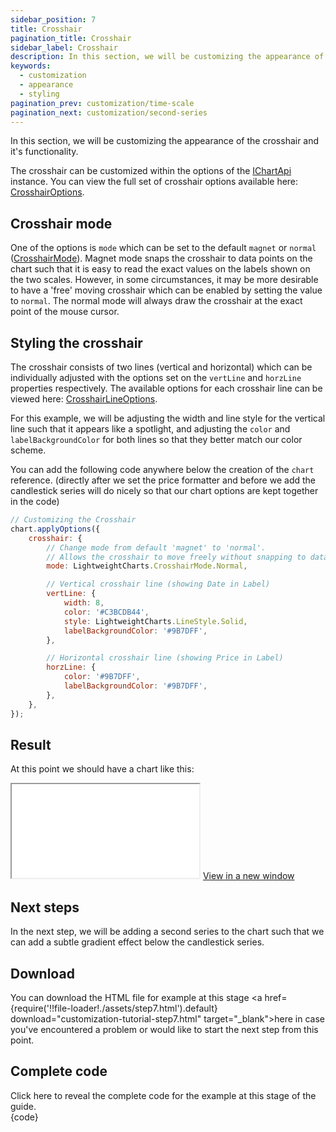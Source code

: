 ```yaml
---
sidebar_position: 7
title: Crosshair
pagination_title: Crosshair
sidebar_label: Crosshair
description: In this section, we will be customizing the appearance of the crosshair and it's functionality.
keywords:
  - customization
  - appearance
  - styling
pagination_prev: customization/time-scale
pagination_next: customization/second-series
---
```



<IterativeGuideWarning/>

In this section, we will be customizing the appearance of the crosshair and it's functionality.

The crosshair can be customized within the options of the [IChartApi](/docs/api/interfaces/IChartApi) instance. You can view the full set of crosshair options available here: [CrosshairOptions](/docs/api/interfaces/CrosshairOptions).

## Crosshair mode

One of the options is `mode` which can be set to the default `magnet` or `normal` ([CrosshairMode](/docs/api/enumerations/CrosshairMode)). Magnet mode snaps the crosshair to data points on the chart such that it is easy to read the exact values on the labels shown on the two scales. However, in some circumstances, it may be more desirable to have a 'free' moving crosshair which can be enabled by setting the value to `normal`. The normal mode will always draw the crosshair at the exact point of the mouse cursor.

## Styling the crosshair

The crosshair consists of two lines (vertical and horizontal) which can be individually adjusted with the options set on the `vertLine` and `horzLine` properties respectively. The available options for each crosshair line can be viewed here: [CrosshairLineOptions](/docs/api/interfaces/CrosshairLineOptions).

For this example, we will be adjusting the width and line style for the vertical line such that it appears like a spotlight, and adjusting the `color` and `labelBackgroundColor` for both lines so that they better match our color scheme.

You can add the following code anywhere below the creation of the `chart` reference. (directly after we set the price formatter and before we add the candlestick series will do nicely so that our chart options are kept together in the code)

```js
// Customizing the Crosshair
chart.applyOptions({
    crosshair: {
        // Change mode from default 'magnet' to 'normal'.
        // Allows the crosshair to move freely without snapping to datapoints
        mode: LightweightCharts.CrosshairMode.Normal,

        // Vertical crosshair line (showing Date in Label)
        vertLine: {
            width: 8,
            color: '#C3BCDB44',
            style: LightweightCharts.LineStyle.Solid,
            labelBackgroundColor: '#9B7DFF',
        },

        // Horizontal crosshair line (showing Price in Label)
        horzLine: {
            color: '#9B7DFF',
            labelBackgroundColor: '#9B7DFF',
        },
    },
});
```

## Result

At this point we should have a chart like this:

<iframe
    className="standalone-iframe"
    src={require('!!file-loader!./assets/step7.html').default}
></iframe>
<a href={require('!!file-loader!./assets/step7.html').default} target="\_blank">
    View in a new window
</a>

## Next steps

In the next step, we will be adding a second series to the chart such that we can add a subtle gradient effect below the candlestick series.

## Download

You can download the HTML file for example at this stage <a href={require('!!file-loader!./assets/step7.html').default} download="customization-tutorial-step7.html" target="\_blank">here</a> in case you've encountered a problem or would like to start the next step from this point.

## Complete code


<InstantDetails>
<summary>
Click here to reveal the complete code for the example at this stage of the guide.
</summary>
<CodeBlock className="language-html">{code}</CodeBlock>
</InstantDetails>
